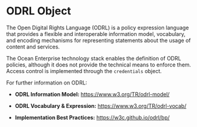 # ODRL Object

The Open Digital Rights Language (ODRL) is a policy expression language that provides a flexible and interoperable information model, vocabulary, and encoding mechanisms for representing statements about the usage of content and services.

The Ocean Enterprise technology stack enables the definition of ODRL policies, although it does not provide the technical means to enforce them. Access control is implemented through the `credentials` object.

For further information on ODRL:

- **ODRL Information Model:** https://www.w3.org/TR/odrl-model/

- **ODRL Vocabulary & Expression:** https://www.w3.org/TR/odrl-vocab/

- **Implementation Best Practices:** https://w3c.github.io/odrl/bp/

